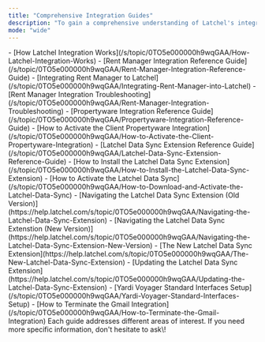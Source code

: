 ```yaml
---
title: "Comprehensive Integration Guides"
description: "To gain a comprehensive understanding of Latchel's integrations, feel free to explore the different help guides provided below based on your property management software: "
mode: "wide"
---
```


<AccordionGroup>
  <Accordion title="Basic Concept of Latchel Integration" defaultOpen="false">
    - [How Latchel Integration Works](/s/topic/0TO5e000000h9wqGAA/How-Latchel-Integration-Works)
  </Accordion>
  <Accordion title="Rent Manager" defaultOpen="false">
    - [Rent Manager Integration Reference Guide](/s/topic/0TO5e000000h9wqGAA/Rent-Manager-Integration-Reference-Guide)
    - [Integrating Rent Manager to Latchel](/s/topic/0TO5e000000h9wqGAA/Integrating-Rent-Manager-into-Latchel)
    - [Rent Manager Integration Troubleshooting](/s/topic/0TO5e000000h9wqGAA/Rent-Manager-Integration-Troubleshooting)
  </Accordion>
  <Accordion title="Propertyware" defaultOpen="false">
    - [Propertyware Integration Reference Guide](/s/topic/0TO5e000000h9wqGAA/Propertyware-Integration-Reference-Guide)
    - [How to Activate the Client Propertyware Integration](/s/topic/0TO5e000000h9wqGAA/How-to-Activate-the-Client-Propertyware-Integration)
  </Accordion>
  <Accordion title="Latchel Data Sync or Chrome Plug-In" defaultOpen="false">
    - [Latchel Data Sync Extension Reference Guide](/s/topic/0TO5e000000h9wqGAA/Latchel-Data-Sync-Extension-Reference-Guide)
    - [How to Install the Latchel Data Sync Extension](/s/topic/0TO5e000000h9wqGAA/How-to-Install-the-Latchel-Data-Sync-Extension)
    - [How to Activate the Latchel Data Sync](/s/topic/0TO5e000000h9wqGAA/How-to-Download-and-Activate-the-Latchel-Data-Sync)
    - [Navigating the Latchel Data Sync Extension (Old Version)](https://help.latchel.com/s/topic/0TO5e000000h9wqGAA/Navigating-the-Latchel-Data-Sync-Extension)
    - [Navigating the Latchel Data Sync Extenstion (New Version)](https://help.latchel.com/s/topic/0TO5e000000h9wqGAA/Navigating-the-Latchel-Data-Sync-Extension-New-Version)
    - [The New Latchel Data Sync Extension](https://help.latchel.com/s/topic/0TO5e000000h9wqGAA/The-New-Latchel-Data-Sync-Extension)
    - [Updating the Latchel Data Sync Extension](https://help.latchel.com/s/topic/0TO5e000000h9wqGAA/Updating-the-Latchel-Data-Sync-Extension)
  </Accordion>
  <Accordion title="Yardi Voyager" defaultOpen="false">
    - [Yardi Voyager Standard Interfaces Setup](/s/topic/0TO5e000000h9wqGAA/Yardi-Voyager-Standard-Interfaces-Setup)
  </Accordion>
  <Accordion title="Other Integration" defaultOpen="false">
    - [How to Terminate the Gmail Integration](/s/topic/0TO5e000000h9wqGAA/How-to-Terminate-the-Gmail-Integration)
  </Accordion>
</AccordionGroup>

<Tip>
  Each guide addresses different areas of interest. If you need more specific information, don't hesitate to ask\!
</Tip>